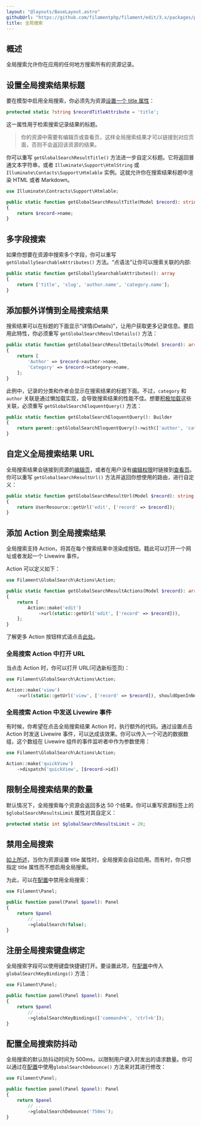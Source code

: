 ```yaml
---
layout: "@layouts/BaseLayout.astro"
githubUrl: "https://github.com/filamentphp/filament/edit/3.x/packages/panels/docs/03-resources/08-global-search.md"
title: 全局搜索
---
```


## 概述

全局搜索允许你在应用的任何地方搜索所有的资源记录。

## 设置全局搜索结果标题

要在模型中启用全局搜索，你必须先为资源[设置一个 title 属性](getting-started#记录标题)：

```php
protected static ?string $recordTitleAttribute = 'title';
```

这一属性用于检索搜索记录结果的标题。

> 你的资源中需要有编辑页或查看页，这样全局搜索结果才可以链接到对应页面，否则不会返回该资源的结果。

你可以重写 `getGlobalSearchResultTitle()` 方法进一步自定义标题。它将返回普通文本字符串，或者 `Illuminate\Support\HtmlString` 或 `Illuminate\Contacts\Support\Htmlable` 实例。这就允许你在搜索结果标题中渲染 HTML 或者 Markdown。

```php
use Illuminate\Contracts\Support\Htmlable;

public static function getGlobalSearchResultTitle(Model $record): string | Htmlable
{
    return $record->name;
}
```

## 多字段搜索

如果你想要在资源中搜索多个字段，你可以重写 `getGloballySearchableAttributes()` 方法。“点语法”让你可以搜索关联的内部:

```php
public static function getGloballySearchableAttributes(): array
{
    return ['title', 'slug', 'author.name', 'category.name'];
}
```

## 添加额外详情到全局搜索结果

搜索结果可以在标题的下面显示“详情(Details)”，让用户获取更多记录信息。要启用此特性，你必须重写 `getGlobalSearchResultDetails()` 方法：

```php
public static function getGlobalSearchResultDetails(Model $record): array
{
    return [
        'Author' => $record->author->name,
        'Category' => $record->category->name,
    ];
}
```

此例中，记录的分类和作者会显示在搜索结果的标题下面。不过，`category` 和 `author` 关联是通过懒加载实现，会导致搜索结果的性能不佳。想要[积极加载](https://laravel.com/docs/eloquent-relationships#eager-loading)这些关联，必须重写 `getGlobalSearchEloquentQuery()` 方法：

```php
public static function getGlobalSearchEloquentQuery(): Builder
{
    return parent::getGlobalSearchEloquentQuery()->with(['author', 'category']);
}
```

## 自定义全局搜索结果 URL

全局搜索结果会链接到资源的[编辑页](editing-records)，或者在用户没有[编辑权限](editing-records#授权)时链接到[查看页](viewing-page)。你可以重写 `getGlobalSearchResultUrl()` 方法并返回你想使用的路由，进行自定义：

```php
public static function getGlobalSearchResultUrl(Model $record): string
{
    return UserResource::getUrl('edit', ['record' => $record]);
}
```

## 添加 Action 到全局搜索结果

全局搜索支持 Action，将其在每个搜索结果中渲染成按钮。籍此可以打开一个网址或者发起一个 Livewire 事件。

Action 可以定义如下：

```php
use Filament\GlobalSearch\Actions\Action;

public static function getGlobalSearchResultActions(Model $record): array
{
    return [
        Action::make('edit')
            ->url(static::getUrl('edit', ['record' => $record])),
    ];
}
```

了解更多 Action 按钮样式请点击[此处](../../actions/trigger-button)。

### 全局搜索 Action 中打开 URL

当点击 Action 时，你可以打开 URL(可选新标签页)：

```php
use Filament\GlobalSearch\Actions\Action;

Action::make('view')
    ->url(static::getUrl('view', ['record' => $record]), shouldOpenInNewTab: true)
```

### 全局搜索 Action 中发送 Livewire 事件

有时候，你希望在点击全局搜索结果 Action 时，执行额外的代码。通过设置点击 Action 时发送 Livewire 事件，可以达成该效果。你可以传入一个可选的数据数组，这个数组在 Livewire 组件的事件监听者中作为参数使用：

```php
use Filament\GlobalSearch\Actions\Action;

Action::make('quickView')
    ->dispatch('quickView', [$record->id])
```

## 限制全局搜索结果的数量

默认情况下，全局搜索每个资源会返回多达 50 个结果。你可以重写资源标签上的 `$globalSearchResultsLimit` 属性对其自定义：

```php
protected static int $globalSearchResultsLimit = 20;
```

## 禁用全局搜索

[如上所述](#标题)，当你为资源设置 title 属性时，全局搜索会自动启用。而有时，你只想指定 title 属性而不想启用全局搜索。

为此，可以在[配置](configuration)中禁用全局搜索：

```php
use Filament\Panel;

public function panel(Panel $panel): Panel
{
    return $panel
        // ...
        ->globalSearch(false);
}
```

## 注册全局搜索键盘绑定

全局搜索字段可以使用键盘快捷键打开。要设置此项，在[配置](configuration)中传入 `globalSearchKeyBindings()` 方法：

```php
use Filament\Panel;

public function panel(Panel $panel): Panel
{
    return $panel
        // ...
        ->globalSearchKeyBindings(['command+k', 'ctrl+k']);
}
```

## 配置全局搜索防抖动

全局搜索的默认防抖动时间为 500ms，以限制用户键入时发出的请求数量。你可以通过在[配置](configuration)中使用`globalSearchDebounce()` 方法来对其进行修改：

```php
use Filament\Panel;

public function panel(Panel $panel): Panel
{
    return $panel
        // ...
        ->globalSearchDebounce('750ms');
}
```
